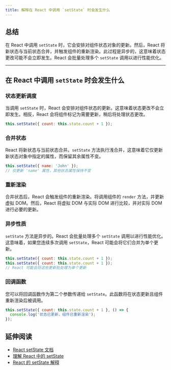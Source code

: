 ```yaml
---
title: 解释在 React 中调用 `setState` 时会发生什么
---
```


## 总结

在 React 中调用 `setState` 时，它会安排对组件状态对象的更新。然后，React 将新状态与当前状态合并，并触发组件的重新渲染。此过程是异步的，这意味着状态更改可能不会立即发生。React 会批量处理多个 `setState` 调用以进行性能优化。

***

## 在 React 中调用 `setState` 时会发生什么

### 状态更新调度

当调用 `setState` 时，React 会安排对组件状态的更新。这意味着状态更改不会立即发生。相反，React 会将组件标记为需要更新，稍后将处理状态更改。

```javascript
this.setState({ count: this.state.count + 1 });
```

### 合并状态

React 将新状态与当前状态合并。`setState` 方法执行浅合并，这意味着它仅更新新状态对象中指定的属性，而保留其余属性不变。

```javascript
this.setState({ name: 'John' });
// 仅更新 'name' 属性，其他状态属性保持不变
```

### 重新渲染

合并状态后，React 会触发组件的重新渲染。将调用组件的 `render` 方法，并更新虚拟 DOM。然后，React 将虚拟 DOM 与实际 DOM 进行比较，并对实际 DOM 进行必要的更新。

### 异步性质

`setState` 方法是异步的。React 会批量处理多个 `setState` 调用以进行性能优化。这意味着，如果您连续多次调用 `setState`，React 可能会将它们合并为单个更新。

```javascript
this.setState({ count: this.state.count + 1 });
this.setState({ count: this.state.count + 1 });
// React 可能会将这些更新批处理为单个更新
```

### 回调函数

您可以将回调函数作为第二个参数传递给 `setState`。此函数将在状态更新且组件重新渲染后被调用。

```javascript
this.setState({ count: this.state.count + 1 }, () => {
  console.log('状态已更新，组件已重新渲染');
});
```

## 延伸阅读

* [React setState 文档](https://react.dev/reference/react/useState#setstate)
* [理解 React 中的 setState](https://medium.com/@baphemot/understanding-react-setstate-a4640451865b)
* [React 的 setState 解释](https://daveceddia.com/where-fetch-data-componentwillmount-vs-componentdidmount/)
